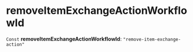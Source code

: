 
# removeItemExchangeActionWorkflowId

 `Const` **removeItemExchangeActionWorkflowId**: `"remove-item-exchange-action"`
